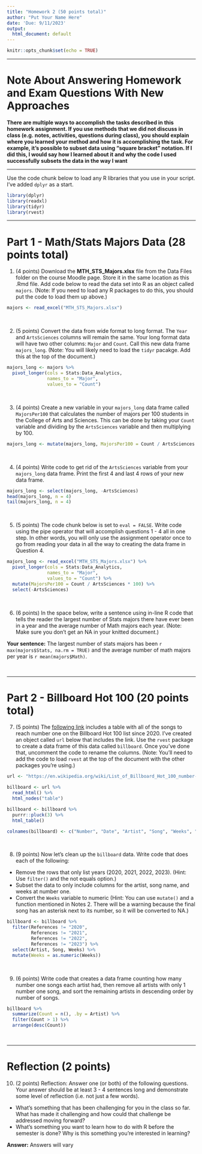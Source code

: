```yaml
---
title: "Homework 2 (50 points total)"
author: "Put Your Name Here"
date: 'Due: 9/11/2023'
output:
  html_document: default
---
```


```r
knitr::opts_chunk$set(echo = TRUE)
```

---

# Note About Answering Homework and Exam Questions With New Approaches

**There are multiple ways to accomplish the tasks described in this homework assignment. If you use methods that we did not discuss in class (e.g. notes, activities, questions during class), you should explain where you learned your method and how it is accomplishing the task. For example, it's possible to subset data using "square bracket" notation. If I did this, I would say how I learned about it and why the code I used successfully subsets the data in the way I want**

---

Use the code chunk below to load any R libraries that you use in your script. I've added `dplyr` as a start.

```r
library(dplyr)
library(readxl)
library(tidyr)
library(rvest)
```

---

# Part 1 - Math/Stats Majors Data (28 points total)

1. (4 points) Download the **MTH_STS_Majors.xlsx** file from the Data Files folder on the course Moodle page. Store it in the same location as this .Rmd file. Add code below to read the data set into R as an object called `majors`. (Note: If you need to load any R packages to do this, you should put the code to load them up above.)

```r
majors <- read_excel("MTH_STS_Majors.xlsx")
```

<br>


2. (5 points) Convert the data from wide format to long format. The `Year` and `ArtsSciences` columns will remain the same. Your long format data will have two other columns: `Major` and `Count`. Call this new data frame `majors_long`. (Note: You will likely need to load the `tidyr` pacakge. Add this at the top of the document.)

```r
majors_long <- majors %>%
  pivot_longer(cols = Stats:Data_Analytics, 
               names_to = "Major", 
               values_to = "Count")
```

<br>


3. (4 points) Create a new variable in your `majors_long` data frame called `MajorsPer100` that calculates the number of majors per 100 students in the College of Arts and Sciences. This can be done by taking your `Count` variable and dividing by the `ArtsSciences` variable and then multiplying by 100.

```r
majors_long <- mutate(majors_long, MajorsPer100 = Count / ArtsSciences * 100)
```

<br>


4. (4 points) Write code to get rid of the `ArtsSciences` variable from your `majors_long` data frame. Print the first 4 and last 4 rows of your new data frame.

```r
majors_long <- select(majors_long, -ArtsSciences)
head(majors_long, n = 4)
tail(majors_long, n = 4)
```

<br>


5. (5 points) The code chunk below is set to `eval = FALSE`. Write code using the pipe operator that will accomplish questions 1 - 4 all in one step. In other words, you will only use the assignment operator once to go from reading your data in all the way to creating the data frame in Question 4.

```r
majors_long <- read_excel("MTH_STS_Majors.xlsx") %>%
  pivot_longer(cols = Stats:Data_Analytics, 
               names_to = "Major", 
               values_to = "Count") %>%
  mutate(MajorsPer100 = Count / ArtsSciences * 100) %>%
  select(-ArtsSciences)
```

<br>


6. (6 points) In the space below, write a sentence using in-line R code that tells the reader the largest number of Stats majors there have ever been in a year and the average number of Math majors each year. (Note: Make sure you don't get an NA in your knitted document.)

**Your sentence:** The largest number of stats majors has been `r max(majors$Stats, na.rm = TRUE)` and the average number of math majors per year is `r mean(majors$Math)`.

<br>


---

# Part 2 - Billboard Hot 100 (20 points total)

7. (5 points) The [following link](https://en.wikipedia.org/wiki/List_of_Billboard_Hot_100_number-one_singles_of_the_2020s) includes a table with all of the songs to reach number one on the Billboard Hot 100 list since 2020. I've created an object called `url` below that includes the link. Use the `rvest` package to create a data frame of this data called `billboard`. Once you've done that, uncomment the code to rename the columns. (Note: You'll need to add the code to load `rvest` at the top of the document with the other packages you're using.)

```r
url <- "https://en.wikipedia.org/wiki/List_of_Billboard_Hot_100_number-one_singles_of_the_2020s"

billboard <- url %>%
  read_html() %>%
  html_nodes("table")

billboard <- billboard %>%
  purrr::pluck(3) %>%
  html_table()

colnames(billboard) <- c("Number", "Date", "Artist", "Song", "Weeks", "References", "Empty")
```

<br>


8. (9 points) Now let's clean up the `billboard` data. Write code that does each of the following:

  - Remove the rows that only list years (2020, 2021, 2022, 2023). (Hint: Use `filter()` and the not equals option.)
  - Subset the data to only include columns for the artist, song name, and weeks at number one.
  - Convert the `Weeks` variable to numeric (Hint: You can use `mutate()` and a function mentioned in Notes 2. There will be a warning because the final song has an asterisk next to its number, so it will be converted to NA.)

```r
billboard <- billboard %>%
  filter(References != "2020",
         References != "2021",
         References != "2022",
         References != "2023") %>%
  select(Artist, Song, Weeks) %>%
  mutate(Weeks = as.numeric(Weeks))
```

<br>


9. (6 points) Write code that creates a data frame counting how many number one songs each artist had, then remove all artists with only 1 number one song, and sort the remaining artists in descending order by number of songs.

```r
billboard %>%
  summarize(Count = n(), .by = Artist) %>%
  filter(Count > 1) %>%
  arrange(desc(Count))
```

<br>

---

# Reflection (2 points)

10. (2 points) Reflection: Answer one (or both) of the following questions. Your answer should be at least 3 - 4 sentences long and demonstrate some level of reflection (i.e. not just a few words).

  - What's something that has been challenging for you in the class so far. What has made it challenging and how could that challenge be addressed moving forward?
  - What's something you want to learn how to do with R before the semester is done? Why is this something you're interested in learning?
  
**Answer:** Answers will vary
